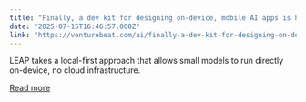 ```yaml
---
title: "Finally, a dev kit for designing on-device, mobile AI apps is here: Liquid AI’s LEAP"
date: "2025-07-15T16:46:57.000Z"
link: "https://venturebeat.com/ai/finally-a-dev-kit-for-designing-on-device-mobile-ai-apps-is-here-liquid-ais-leap/"
---
```


LEAP takes a local-first approach that allows small models to run directly on-device, no cloud infrastructure.

[Read more](https://venturebeat.com/ai/finally-a-dev-kit-for-designing-on-device-mobile-ai-apps-is-here-liquid-ais-leap/)
